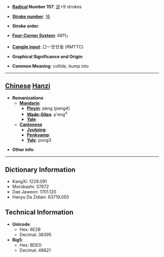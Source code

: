 * '''[[Wiktionary:Chinese radical index| Radical]] Number 157''': [[Wiktionary:Chinese radical index 足|足]]+9 strokes

* '''[[Wiktionary:Chinese total strokes index|Stroke number]]''': [[Wiktionary:Chinese total strokes index 16|16]]

* '''Stroke order''': 

* '''[[Wiktionary:Chinese four corner index|Four-Corner System]]''': 6811<sub>7</sub>

* '''[[Wiktionary:Chinese Cangjie index|Cangjie input]]''': 口一廿廿金 (RMTTC)

* '''Graphical Significance and Origin''': 

* '''Common Meaning''': collide, bump into

----

== [[Chinese]] [[Hanzi]] ==

* '''Romanizations'''
** '''[[Mandarin]]'''
*** '''[[Pinyin]]''': pèng (peng4)
*** '''[[Wade-Giles]]''': p'eng<sup>4</sup>
*** '''[[Yale]]''': 
** '''[[Cantonese]]'''
*** '''[[Jyutping]]''':
*** '''[[Penkyamp]]''': 
*** '''[[Yale]]''': pung3

* '''Other info''': 

----

== Dictionary Information ==

* KangXi: 1229.091
* Morobashi: 37672
* Dae Jaweon: 1701.120
* Hanyu Da Zidian: 63719.050

== Technical Information ==

* '''Unicode''':
** Hex: 8E2B
** Decimal: 36395
* '''Big5''':
** Hex: BDED
** Decimal: 48621